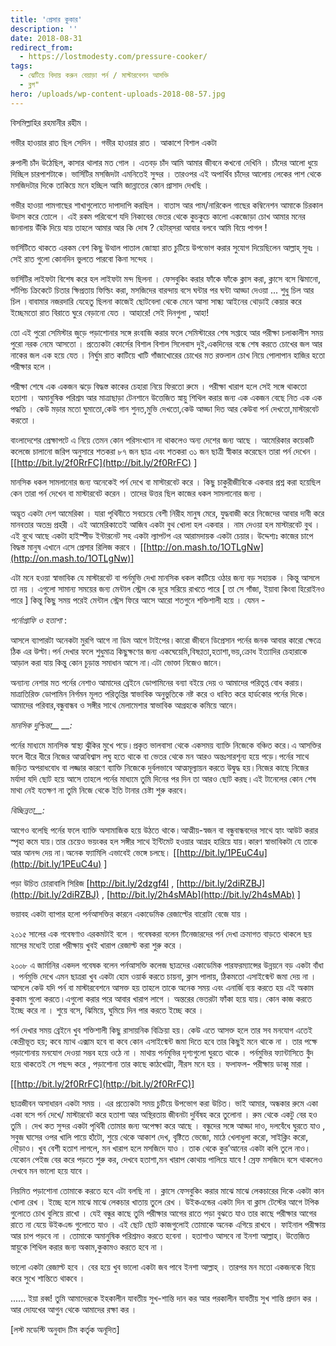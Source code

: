 ```yaml
---
title: 'প্রেসার কুকার'
description: ''
date: 2018-08-31
redirect_from:
  - https://lostmodesty.com/pressure-cooker/
tags:
  - ঝেটিয়ে বিদায় করুন বেয়াড়া পর্ন / মাস্টারবেশন আসক্তি
  - ব্লগ"
hero: /uploads/wp-content-uploads-2018-08-57.jpg
---
```


বিসমিল্লাহির রহমানীর রহীম ।

গভীর হাওয়ার রাত ছিল সেদিন । গভীর হাওয়ার রাত । আকাশে বিশাল একটা

রুপালী চাঁদ উঠেছিল, কাসার থালার মত গোল । এতবড় চাঁদ আমি আমার জীবনে কখনো দেখিনি । চাঁদের আলো ধুয়ে দিচ্ছিল চারপাশটাকে। ভার্সিটির মসজিদটা এমনিতেই সুন্দর । তারওপর এই অপার্থিব চাঁদের আলোয় লেকের পাশ থেকে মসজিদটার দিকে তাকিয়ে মনে হচ্ছিল আমি জান্নাতের কোন প্রাসাদ দেখছি ।

গভীর হাওয়া পামগাছের শাখাগুলোতে দাপাদাপি করছিল । বাতাস আর পাম/নারিকেল গাছের কম্বিনেশন আমাকে চিরকাল উদাস করে তোলে । এই রকম পরিবেশে যদি নিকাবের ভেতর থেকে কুচকুচে কালো একজোড়া চোখ আমার মনের জানালায় উঁকি দিয়ে যায় তাহলে আমার আর কি দোষ ? হেটার্‌সরা আবার বলবে আমি বিয়ে পাগল !

ভার্সিটিতে থাকতে এরকম বেশ কিছু উত্থাল পাতাল জোস্ন্যা রাত চুটিয়ে উপভোগ করার সুযোগ দিয়েছিলেন আল্লাহ্‌ সুবঃ । সেই রাত গুলো কোনদিন ভুলতে পারবো কিনা সন্দেহ ।

ভার্সিটির লাইফটা বিশেষ করে হল লাইফটা মন্দ ছিলনা । ফেসবুকিং করার ফাঁকে ফাঁকে ক্লাস করা, ক্লাসে বসে ঝিমানো, শর্টপিচ ক্রিকেটে চিতার ক্ষিপ্রতায় ফিল্ডিং করা, মসজিদের বারন্দায় বসে ঘন্টার পর ঘন্টা আড্ডা দেওয়া ... শুধু চিল আর চিল ।বাবামার নজরদারি যেহেতু ছিলনা কাজেই ছোটবেলা থেকে মেনে আসা সান্ধ্য আইনের থোড়াই কেয়ার করে ইচ্ছেমতো রাত বিরাতে ঘুরে বেড়ানো যেত । আহারে! সেই দিনগুলা , আহা!

তো এই পুরো সেমিস্টার জুড়ে পড়াশোনার সঙ্গে রংবাজি করার ফলে সেমিস্টারের শেষ সপ্তাহে আর পরীক্ষা চলাকালীস সময় পুরো নরক নেমে আসতো । প্রত্যেকটা কোর্সের বিশাল বিশাল সিলেবাস দুই,একদিনের বন্ধে শেষ করতে চোখের জল আর নাকের জল এক হয়ে যেত । নির্ঘুম রাত কাটিয়ে খাটি গাঁজাখোরের চোখের মত রক্তলাল চোখ নিয়ে পোলাপান হাজির হতো পরীক্ষার হলে ।

পরীক্ষা শেষে এক একজন ঝড়ে বিদ্ধস্ত কাকের চেহারা নিয়ে ফিরতো রুমে । পরীক্ষা খারাপ হলে সেই সঙ্গে থাকতো হতাশা । অমানুষিক পরিশ্রম আর মাত্রাছাড়া টেনশানে উত্তেজিত স্নায়ু শিথিল করার জন্য এক একজন বেছে নিত এক এক পদ্ধতি । কেউ মড়ার মতো ঘুমাতো,কেউ গান শুনত,মুভি দেখতো,কেউ আড্ডা দিত আর কেউবা পর্ন দেখতো,মাস্টারবেট করতো ।

বাংলাদেশের প্রেক্ষাপটে এ নিয়ে তেমন কোন পরিসংখ্যান না থাকলেও অন্য দেশের জন্য আছে । আমেরিকার কয়েকটি কলেজে চালানো জরিপ অনুসারে শতকরা ৮৭ জন ছাত্র এবং শতকরা ৩১ জন ছাত্রী স্বীকার করেছেন তারা পর্ন দেখেন । \[[http://bit.ly/2f0RrFC](http://bit.ly/2f0RrFC) ]

মানসিক ধকল সামলানোর জন্য অনেকেই পর্ন দেখে বা মাস্টারবেট করে । কিছু চাকুরীজীবিকে একবার প্রশ্ন করা হয়েছিল কেন তারা পর্ন দেখেন বা মাস্টারবেট করেন । তাদের উত্তর ছিল কাজের ধকল সামলানোর জন্য ।

অদ্ভূত একটা দেশ আমেরিকা । যারা পৃথিবীতে সবচেয়ে বেশী নিরীহ মানুষ মেরে, যুদ্ধবাজী করে নিজেদের আবার দাবী করে মানবতার অতন্দ্র প্রহরী । এই আমেরিকাতেই আজিব একটা বুথ খোলা হল একবার । নাম দেওয়া হল মাস্টারবেট বুথ । এই বুথে আছে একটা হাইস্পীড ইন্টারনেট সহ একটা ল্যাপটপ এর আরামদায়ক একটা চেয়ার। উদ্দেশ্যঃ কাজের চাপে বিদ্ধস্ত মানুষ এখানে এসে প্রেসার রিলিজ করবে । \[[http://on.mash.to/1OTLgNw](http://on.mash.to/1OTLgNw)]

এটা মনে হওয়া স্বাভাবিক যে মাস্টারবেট বা পর্নমুভি দেখা মানসিক ধকল কাটিয়ে ওঠার জন্য বড় সহায়ক । কিন্তু আসলে তা নয় । এগুলো সামান্য সময়ের জন্য মেন্টাল স্ট্রেস কে দূরে সরিয়ে রাখতে পারে \[ তা সে গাঁজা, ইয়াবা কিংবা হিরোইনও পারে ] কিন্তু কিছু সময় পরেই মেন্টাল স্ট্রেস ফিরে আসে আরো শতগুনে শক্তিশালী হয়ে । যেমন -

_পর্নোগ্রাফি ও হতাশা_ :

আসলে ব্যাপারটা অনেকটা মুরগি আগে না ডিম আগে টাইপের।কারো জীবনে ডিপ্রেসান পর্নের জনক আবার কারো ক্ষেত্রে ঠিক এর উল্টা।পর্ন দেখার ফলে শুধুমাত্র কিছুক্ষণের জন্য একঘেয়েমি,বিষণ্ণতা,হতাশা,ভয়,ক্রোধ ইত্যাদির চেহারাকে আড়াল করা যায় কিন্তু কোন চূড়ান্ত সমাধান আসে না।এটা ভোক্তা নিজেও জানে।

অন্যান্য নেশার মত পর্নের নেশাও আমাদের ব্রেইনে ডোপামিনের বন্যা বইয়ে দেয় ও আমাদের পরিতৃপ্ত বোধ করায়।মাত্রাতিরিক্ত ডোপামিন নির্গমন মূলত পরিতৃপ্তির স্বাভাবিক অনুভুতিকে নষ্ট করে ও ধাবিত করে হার্ডকোর পর্নের দিকে।আমাদের পরিবার,বন্ধুবান্ধব ও সঙ্গীর সাথে মেলামেশার স্বাভাবিক আগ্রহকে কমিয়ে আনে।

_মানসিক দুশ্চিন্তা\_\_ \_\_:_

পর্নের মাধ্যমে মানসিক স্বাস্থ্য ঝুঁকির মুখে পড়ে।প্রকৃত ভালবাসা থেকে একসময় ব্যাক্তি নিজেকে বঞ্চিত করে।এ আসক্তির ফলে ধীরে ধীরে নিজের আত্মবিশ্বাস লঘু হতে থাকে বা ভেতর থেকে মন আরও অন্তঃসারশূন্য হয়ে পড়ে।পর্নের সাথে জড়িত অপরাধবোধ বা লজ্জার কারণে ব্যাক্তি নিজেকে দুর্বলভাবে আত্মমূল্যায়ন করতে উদ্বুদ্ধ হয়।নিজের কাছে নিজের মর্যাদা যদি ছোট হয়ে আসে তাহলে পর্নের মাধ্যমে তুমি দিনের পর দিন তা আরও ছোট করছ।এই টানেলের কোন শেষ মাথা নেই যতক্ষণ না তুমি নিজে থেকে ইতি টানার চেষ্টা শুরু করবে।

_বিচ্ছিন্নতা\_\_:_

আগেও বলেছি পর্নের ফলে ব্যাক্তি অসামাজিক হয়ে উঠতে থাকে।আত্মীয়-স্বজন বা বন্ধুবান্ধবদের সাথে হ্যাং আউট করার স্পৃহা কমে যায়।তার চেয়েও ভয়ংকর হল সঙ্গীর সাথে ইন্টিমেট হওয়ার আগ্রহ হারিয়ে যায়।কারণ স্বাভাবিকটা যে তাকে আর আনন্দ দেয় না।অনেক ফ্যামিলি এভাবেই ভেঙ্গে চলছে। \[[http://bit.ly/1PEuC4u](http://bit.ly/1PEuC4u) ]

পড়া উচিত চোরাবালি সিরিজ \[http://bit.ly/2dzgf4I , [http://bit.ly/2diRZBJ](http://bit.ly/2diRZBJ) , [http://bit.ly/2h4sMAb](http://bit.ly/2h4sMAb) ]

ভয়াবহ একটা ব্যাপার হলো পর্নআসক্তির কারনে একাডেমিক রেজাল্টের বারোটা বেজে যায় ।

২০১৫ সালের এক গবেষণাও এরকমটাই বলে । গবেষকরা বলেন টিনেজারদের পর্ন দেখা ক্রমাগত বাড়তে থাকলে ছয় মাসের মধ্যেই তারা পরীক্ষায় খুবই খারাপ রেজাল্ট করা শুরু করে ।

২০০৮ এ জার্মানির একদল গবেষক বলেন পর্নআসক্তি কলেজ ছাত্রদের একাডেমিক পারফরম্যান্সের উন্নয়নে বড় একটা বাঁধা । পর্নমুভি দেখে এমন ছাত্ররা খুব একটা হোম ওয়ার্ক করতে চায়না, ক্লাস পালায়, ঠিকমতো এসাইন্মেন্ট জমা দেয় না । আসলে কেউ যদি পর্ন বা মাস্টারবেশনে আসক্ত হয় তাহলে তাকে অনেক সময় এবং এনার্জি ব্যয় করতে হয় এই অকাম কুকাম গুলো করতে।এগুলো করার পরে আবার খারাপ লাগে । অন্তরের ভেতরটা ফাঁকা হয়ে যায়। কোন কাজ করতে ইচ্ছে করে না । শুয়ে বসে, ঝিমিয়ে, ঘুমিয়ে দিন পার করতে ইচ্ছে করে ।

পর্ন দেখার সময় ব্রেইনে খুব শক্তিশালী কিছু রাসায়নিক বিক্রিয়া হয়। কেউ এতে আসক্ত হলে তার সব মনযোগ এতেই কেন্দ্রীভূত হয়; কবে ম্যাথ এক্সাম হবে বা কবে কোন এসাইন্মেন্ট জমা দিতে হবে তার কিছুই মনে থাকে না । তার পক্ষে পড়াশোনায় মনযোগ দেওয়া সম্ভব হয়ে ওঠে না । মাথায় পর্নমুভির দৃশ্যগুলো ঘুরতে থাকে । পর্নমুভির ফ্যান্টাসিতে বুঁদ হয়ে থাকতেই সে পছন্দ করে , পড়াশোনা তার কাছে কাঠখোট্টা, নীরস মনে হয় । ফলাফল- পরীক্ষায় ডাব্বু মারা ।

\[[http://bit.ly/2f0RrFC](http://bit.ly/2f0RrFC)]

ছাত্রজীবন অসাধারন একটা সময় । এর প্রত্যেকটা সময় চুটিয়ে উপভোগ করা উচিত। ভাই আমার, অন্ধকার রুমে একা একা বসে পর্ন দেখে/ মাস্টারবেট করে হতাশা আর অস্থিরতায় জীবনটা দুর্বিষহ করে তুলোনা । রুম থেকে একটু বের হও তুমি । দেখ কত সুন্দর একটা পৃথিবী তোমার জন্য অপেক্ষা করে আছে । বন্ধুদের সঙ্গে আড্ডা দাও, দলবেঁধে ঘুরতে যাও , সবুজ ঘাসের ওপর খালি পায়ে হাঁটো, শুয়ে থেকে আকাশ দেখ, বৃষ্টিতে ভেজো, মাঠে খেলাধুলা করো, সাইক্লিং করো, দৌড়াও। খুব বেশী হতাশ লাগলে, মন খারাপ হলে মসজিদে যাও । তাক থেকে কুর’আনের একটা কপি তুলে নাও। যেকোন পেইজ বের করে পড়তে শুরু কর, দেখবে হতাশা,মন খারাপ কোথায় পালিয়ে যাবে ! স্রেফ মসজিদে বসে থাকলেও দেখবে মন ভালো হয়ে যাবে ।

নিয়মিত পড়াশোনা তোমাকে করতে হবে এটা বলছি না । ক্লাসে ফেসবুকিং করার মাঝে মাঝে লেকচারের দিকে একটা কান খোলা রেখ । ইচ্ছে হলে মাঝে মাঝে লেকচার খাতায় তুলে রেখ । উইকএন্ডের একটা দিন বা ক্লাস টেস্টের আগে টপিক গুলোতে চোখ বুলিয়ে রাখো । যেই বন্ধুর কাছে তুমি পরীক্ষার আগের রাতে পড়া বুঝতে যাও তার কাছে পরীক্ষার আগের রাতে না যেয়ে উইকএন্ড গুলোতে যাও । এই ছোট ছোট কাজগুলোই তোমাকে অনেক এগিয়ে রাখবে । ফাইনাল পরীক্ষায় আর চাপ পড়বে না । তোমাকে অমানুষিক পরিশ্রমও করতে হবেনা । হতাশাও আসবে না ইনশা আল্লাহ্‌। উত্তেজিত স্নায়ুকে শিথিল করার জন্য অকাম,কুকামও করতে হবে না ।

ভালো একটা রেজাল্ট হবে । বের হয়ে খুব ভালো একটা জব পাবে ইনশা আল্লাহ্‌ । তারপর মন মতো একজনকে বিয়ে করে সুখে শান্তিতে থাকবে ।

...... ইয়া রব্ব! তুমি আমাদেরকে ইহকালীন যাবতীয় সুখ-শান্তি দান কর আর পরকালীন যাবতীয় সুখ শান্তি প্রদান কর । আর দোযখের আগুন থেকে আমাদের রক্ষা কর ।

\[লস্ট মডেস্টি অনুবাদ টিম কর্তৃক অনূদিত]
